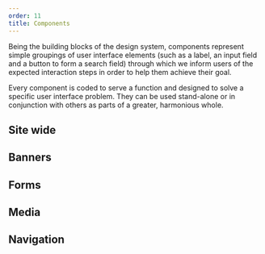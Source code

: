 ```yaml
---
order: 11
title: Components
---
```









Being the building blocks of the design system, components represent simple groupings of user interface elements (such as a label, an input field and a button to form a search field) through which we inform users of the expected interaction steps in order to help them achieve their goal.

Every component is coded to serve a function and designed to solve a specific user interface problem. They can be used stand-alone or in conjunction with others as parts of a greater, harmonious whole.

<Row spacing="pv-m">
  <Col col="12 s-6 l-4" spacing="pv-m">
    <Thumbnail
      image={AccordionThumbnail}
      link="./accordion/usage/"
      title="Accordion"
    />
  </Col>
  <Col col="12 s-6 l-4" spacing="pv-m">
    <Thumbnail
      image={BlockquoteThumbnail}
      link="./blockquote/usage/"
      title="Blockquotes"
    />
  </Col>
  <Col col="12 s-6 l-4" spacing="pv-m">
    <Thumbnail image={ButtonThumbnail} link="./button/usage/" title="Buttons" />
  </Col>
  <Col col="12 s-6 l-4" spacing="pv-m">
    <Thumbnail image={CardThumbnail} link="./card/usage/" title="Cards" />
  </Col>
  <Col col="12 s-6 l-4" spacing="pv-m">
    <Thumbnail
      image={CategoryFilterThumbnail}
      link="./category-filter/usage/"
      title="Category filter"
    />
  </Col>
  <Col col="12 s-6 l-4" spacing="pv-m">
    <Thumbnail
      image={ContentItemThumbnail}
      link="./content-item/usage/"
      title="Content items"
    />
  </Col>
  <Col col="12 s-6 l-4" spacing="pv-m">
    <Thumbnail
      image={DateBlockThumbnail}
      link="./date-block/usage/"
      title="Date blocks"
    />
  </Col>
  <Col col="12 s-6 l-4" spacing="pv-m">
    <Thumbnail
      image={ExpandableThumbnail}
      link="./expandable/usage/"
      title="Expandables"
    />
  </Col>
  <Col col="12 s-6 l-4" spacing="pv-m">
    <Thumbnail
      image={FactFiguresThumbnail}
      link="./fact-figures/usage/"
      title="Fact and figures"
    />
  </Col>
  <Col col="12 s-6 l-4" spacing="pv-m">
    <Thumbnail image={FileThumbnail} link="./file/usage/" title="File" />
  </Col>
  <Col col="12 s-6 l-4" spacing="pv-m">
    <Thumbnail image={IconThumbnail} link="./icon/usage/" title="Icons" />
  </Col>
  <Col col="12 s-6 l-4" spacing="pv-m">
    <Thumbnail image={LabelThumbnail} link="./label/usage/" title="Labels" />
  </Col>
  <Col col="12 s-6 l-4" spacing="pv-m">
    <Thumbnail
      image={LanguageListThumbnail}
      link="./language-list/usage/"
      title="Language list"
    />
  </Col>
  <Col col="12 s-6 l-4" spacing="pv-m">
    <Thumbnail image={ListThumbnail} link="./list/usage/" title="Lists" />
  </Col>
  <Col col="12 s-6 l-4" spacing="pv-m">
    <Thumbnail
      image={ListIllustrationThumbnail}
      link="./list-illustration/usage/"
      title="List with illustrations"
    />
  </Col>
  <Col col="12 s-6 l-4" spacing="pv-m">
    <Thumbnail
      image={MessageThumbnail}
      link="./message/usage/"
      title="Messages"
    />
  </Col>
  <Col col="12 s-6 l-4" spacing="pv-m">
    <Thumbnail
      image={NewsTickerThumbnail}
      link="./news-ticker/usage/"
      title="News ticker"
    />
  </Col>
  <Col col="12 s-6 l-4" spacing="pv-m">
    <Thumbnail
      image={SMFThumbnail}
      link="./social-media-follow/usage/"
      title="Social media follow"
    />
  </Col>
  <Col col="12 s-6 l-4" spacing="pv-m">
    <Thumbnail
      image={SMSThumbnail}
      link="./social-media-share/usage/"
      title="Social media share"
    />
  </Col>
  <Col col="12 s-6 l-4" spacing="pv-m">
    <Thumbnail
      image={SpinnerThumbnail}
      link="./spinner/usage/"
      title="Spinner"
    />
  </Col>
  <Col col="12 s-6 l-4" spacing="pv-m">
    <Thumbnail image={TableThumbnail} link="./table/usage/" title="Tables" />
  </Col>
  <Col col="12 s-6 l-4" spacing="pv-m">
    <Thumbnail image={TagThumbnail} link="./tag/usage/" title="Tags" />
  </Col>
  <Col col="12 s-6 l-4" spacing="pv-m">
    <Thumbnail
      image={TimelineThumbnail}
      link="./timeline/usage/"
      title="Timeline"
    />
  </Col>
</Row>

## Site wide

<Row spacing="pv-m">
  <Col col="12 s-6 l-4" spacing="pv-m">
    <Thumbnail
      image={SiteHeaderThumbnail}
      link="./site-wide/site-header/usage/"
      title="Site header"
    />
  </Col>
  <Col col="12 s-6 l-4" spacing="pv-m">
    <Thumbnail
      image={SiteBreadcrumbThumbnail}
      link="./site-wide/navigation/breadcrumb/usage/"
      title="Breadcrumb"
    />
  </Col>
  <Col col="12 s-6 l-4" spacing="pv-m">
    <Thumbnail
      image={SiteFooterThumbnail}
      link="./site-wide/site-footer/usage/"
      title="Site footer"
    />
  </Col>
</Row>

## Banners

<Row spacing="pv-m">
  <Col col="12 s-6 l-4" spacing="pv-m">
    <Thumbnail
      image={HeroBannerThumbnail}
      link="./banners/hero-banner/usage/"
      title="Hero banner"
    />
  </Col>
  <Col col="12 s-6 l-4" spacing="pv-m">
    <Thumbnail
      image={PageBannerThumbnail}
      link="./banners/page-banner/usage/"
      title="Page banner"
    />
  </Col>
  <Col col="12 s-6 l-4" spacing="pv-m">
    <Thumbnail
      image={CarouselThumbnail}
      link="./carousel/usage/"
      title="Carousel"
    />
  </Col>
</Row>

## Forms

<Row spacing="pv-m">
  <Col col="12 s-6 l-4" spacing="pv-m">
    <Thumbnail
      image={CheckboxThumbnail}
      link="./forms/checkbox/usage/"
      title="Checkbox"
    />
  </Col>
  <Col col="12 s-6 l-4" spacing="pv-m">
    <Thumbnail
      image={DatepickerThumbnail}
      link="./forms/datepicker/usage/"
      title="Datepicker"
    />
  </Col>
  <Col col="12 s-6 l-4" spacing="pv-m">
    <Thumbnail
      image={FileUploadThumbnail}
      link="./forms/file-upload/usage/"
      title="File upload"
    />
  </Col>
  <Col col="12 s-6 l-4" spacing="pv-m">
    <Thumbnail
      image={RadioThumbnail}
      link="./forms/radio/usage/"
      title="Radio"
    />
  </Col>
  <Col col="12 s-6 l-4" spacing="pv-m">
    <Thumbnail
      image={SearchFormThumbnail}
      link="./forms/search-form/usage/"
      title="Search form"
    />
  </Col>
  <Col col="12 s-6 l-4" spacing="pv-m">
    <Thumbnail
      image={SelectThumbnail}
      link="./forms/select/usage/"
      title="Select"
    />
  </Col>
  <Col col="12 s-6 l-4" spacing="pv-m">
    <Thumbnail
      image={TextAreaThumbnail}
      link="./forms/text-area/usage/"
      title="Text area"
    />
  </Col>
  <Col col="12 s-6 l-4" spacing="pv-m">
    <Thumbnail
      image={TextFieldThumbnail}
      link="./forms/text-field/usage/"
      title="Text field"
    />
  </Col>
</Row>

## Media

<Row spacing="pv-m">
  <Col col="12 s-6 l-4" spacing="pv-m">
    <Thumbnail
      image={GalleryThumbnail}
      link="./media/gallery/usage/"
      title="Gallery"
    />
  </Col>
  <Col col="12 s-6 l-4" spacing="pv-m">
    <Thumbnail
      image={MediaContainerThumbnail}
      link="./media/media-container/usage/"
      title="Media container"
    />
  </Col>
  <Col col="12 s-6 l-4" spacing="pv-m">
    <Thumbnail
      image={FeaturedItemThumbnail}
      link="./media/featured-item/usage/"
      title="Featured item"
    />
  </Col>
</Row>

## Navigation

<Row spacing="pv-m">
  <Col col="12 s-6 l-4" spacing="pv-m">
    <Thumbnail
      image={BreadcrumbThumbnail}
      link="./navigation/breadcrumb/usage/"
      title="Breadcrumb"
    />
  </Col>
  <Col col="12 s-6 l-4" spacing="pv-m">
    <Thumbnail
      image={InpageNavigationThumbnail}
      link="./navigation/inpage-navigation/usage/"
      title="Inpage navigation"
    />
  </Col>
  <Col col="12 s-6 l-4" spacing="pv-m">
    <Thumbnail
      image={LinkThumbnail}
      link="./navigation/link/usage/"
      title="Links"
    />
  </Col>
  <Col col="12 s-6 l-4" spacing="pv-m">
    <Thumbnail
      image={MenuThumbnail}
      link="./navigation/menu/usage/"
      title="Menu"
    />
  </Col>
  <Col col="12 s-6 l-4" spacing="pv-m">
    <Thumbnail
      image={NavigationListThumbnail}
      link="./navigation-list/usage/"
      title="Navigation list"
    />
  </Col>
  <Col col="12 s-6 l-4" spacing="pv-m">
    <Thumbnail
      image={PaginationThumbnail}
      link="./navigation/pagination/usage/"
      title="Pagination"
    />
  </Col>
</Row>
